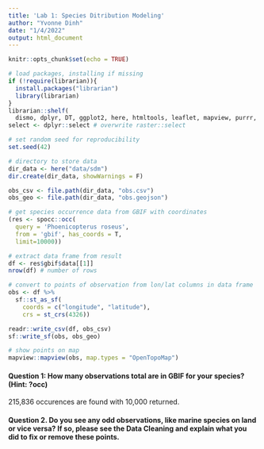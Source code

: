 ```yaml
---
title: 'Lab 1: Species Ditribution Modeling'
author: "Yvonne Dinh"
date: "1/4/2022"
output: html_document
---
```


```r
knitr::opts_chunk$set(echo = TRUE)

# load packages, installing if missing
if (!require(librarian)){
  install.packages("librarian")
  library(librarian)
}
librarian::shelf(
  dismo, dplyr, DT, ggplot2, here, htmltools, leaflet, mapview, purrr, raster, readr, rgbif, rgdal, rJava, sdmpredictors, sf, spocc, tidyr)
select <- dplyr::select # overwrite raster::select

# set random seed for reproducibility
set.seed(42)

# directory to store data
dir_data <- here("data/sdm")
dir.create(dir_data, showWarnings = F)
```

```r
obs_csv <- file.path(dir_data, "obs.csv")
obs_geo <- file.path(dir_data, "obs.geojson")

# get species occurrence data from GBIF with coordinates
(res <- spocc::occ(
  query = 'Phoenicopterus roseus', 
  from = 'gbif', has_coords = T,
  limit=10000))

# extract data frame from result
df <- res$gbif$data[[1]] 
nrow(df) # number of rows

# convert to points of observation from lon/lat columns in data frame
obs <- df %>% 
  sf::st_as_sf(
    coords = c("longitude", "latitude"),
    crs = st_crs(4326))

readr::write_csv(df, obs_csv)
sf::write_sf(obs, obs_geo)

# show points on map
mapview::mapview(obs, map.types = "OpenTopoMap")

```


#### Question 1: How many observations total are in GBIF for your species? (Hint: ?occ)
215,836 occurences are found with 10,000 returned.

#### Question 2. Do you see any odd observations, like marine species on land or vice versa? If so, please see the Data Cleaning and explain what you did to fix or remove these points. 




